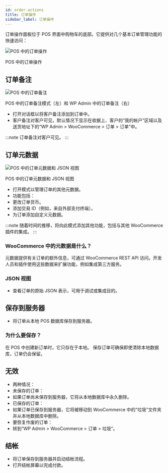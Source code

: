 ```yaml
---
id: order-actions
title: 订单操作
sidebar_label: 订单操作
---
```



订单操作面板位于 POS 界面中购物车的底部。它提供对几个基本订单管理功能的快速访问：

<div class="image-container">
<Image
alt="POS 中的订单操作"
img="/img/order-actions.png"
/>
<p class="image-caption">POS 中的订单操作</p>
</div>

## 订单备注

<div class="image-container">
<Image
alt="POS 中的订单备注"
img="/img/order-note.png"
style={{maxHeight: 500}}
/>
<p class="image-caption">POS 中的订单备注模式（左）和 WP Admin 中的订单备注（右）</p>
</div>

- 打开对话框以将客户备注添加到订单中。
- 客户备注对客户可见，默认情况下显示在收据上、客户的“我的帐户”区域以及送货地址下的“WP Admin > WooCommerce > 订单 > 订单”中。

:::note
订单备注对客户可见。
:::

## 订单元数据

<div class="image-container">
<Image
alt="POS 中的订单元数据和 JSON 视图"
img="/img/order-meta.png"
style={{maxHeight: 500}}
/>
<p class="image-caption">POS 中的订单元数据和 JSON 视图</p>
</div>

- 打开模式以管理订单的其他元数据。
- 功能包括：
- 更改订单货币。
- 添加交易 ID（例如，来自外部支付终端）。
- 为订单添加自定义元数据。

:::note
随着时间的推移，将向此模式添加其他功能，包括与其他 WooCommerce 插件的集成。
:::

### WooCommerce 中的元数据是什么？

元数据提供有关订单的额外信息，可通过 WooCommerce REST API 访问。开发人员和插件使用这些数据来扩展功能，例如集成第三方服务。

### JSON 视图

- 查看订单的原始 JSON 表示，可用于调试或集成目的。

## 保存到服务器

- 将订单从本地 POS 数据库保存到服务器。

### 为什么要保存？

在 POS 中创建新订单时，它只存在于本地。
保存订单可确保即使清除本地数据库，订单仍会保留。

## 无效

- 两种情况：
- 未保存的订单：
- 如果订单尚未保存到服务器，它将从本地数据库中永久删除。
- 已保存的订单：
- 如果订单已保存到服务器，它将被移动到 WooCommerce 中的“垃圾”文件夹并从本地数据库中删除。
- 要恢复作废的订单：
- 转到“WP Admin > WooCommerce > 订单 > 垃圾”。

## 结帐

- 将订单保存到服务器并启动结帐流程。
- 打开结帐屏幕以完成付款。
